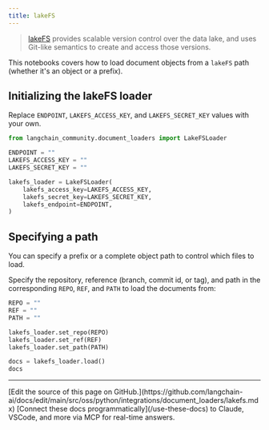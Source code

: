 ```yaml
---
title: lakeFS
---
```


>[lakeFS](https://docs.lakefs.io/) provides scalable version control over the data lake, and uses Git-like semantics to create and access those versions.

This notebooks covers how to load document objects from a `lakeFS` path (whether it's an object or a prefix).

## Initializing the lakeFS loader

Replace `ENDPOINT`, `LAKEFS_ACCESS_KEY`, and `LAKEFS_SECRET_KEY` values with your own.

```python
from langchain_community.document_loaders import LakeFSLoader
```

```python
ENDPOINT = ""
LAKEFS_ACCESS_KEY = ""
LAKEFS_SECRET_KEY = ""

lakefs_loader = LakeFSLoader(
    lakefs_access_key=LAKEFS_ACCESS_KEY,
    lakefs_secret_key=LAKEFS_SECRET_KEY,
    lakefs_endpoint=ENDPOINT,
)
```

## Specifying a path

You can specify a prefix or a complete object path to control which files to load.

Specify the repository, reference (branch, commit id, or tag), and path in the corresponding `REPO`, `REF`, and `PATH` to load the documents from:

```python
REPO = ""
REF = ""
PATH = ""

lakefs_loader.set_repo(REPO)
lakefs_loader.set_ref(REF)
lakefs_loader.set_path(PATH)

docs = lakefs_loader.load()
docs
```

---

<Callout icon="pen-to-square" iconType="regular">
    [Edit the source of this page on GitHub.](https://github.com/langchain-ai/docs/edit/main/src/oss/python/integrations/document_loaders/lakefs.mdx)
</Callout>
<Tip icon="terminal" iconType="regular">
    [Connect these docs programmatically](/use-these-docs) to Claude, VSCode, and more via MCP for    real-time answers.
</Tip>
